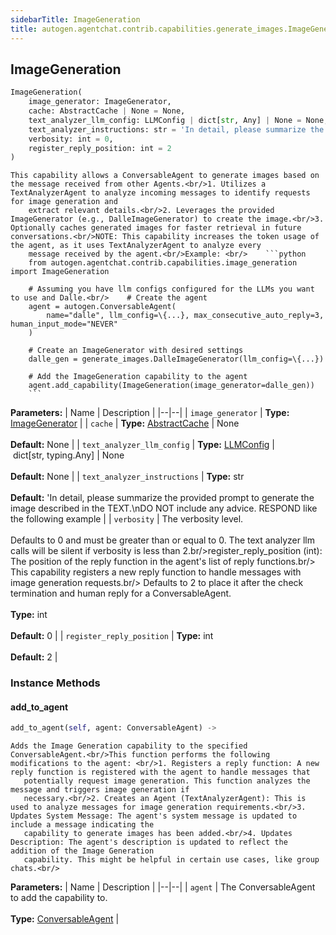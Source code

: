 ```yaml
---
sidebarTitle: ImageGeneration
title: autogen.agentchat.contrib.capabilities.generate_images.ImageGeneration
---
```

<h2 id="autogen.agentchat.contrib.capabilities.generate_images.ImageGeneration" class="doc doc-heading">
    <code class="doc-symbol doc-symbol-heading doc-symbol-class"></code>
    <span class="doc doc-object-name doc-class-name">ImageGeneration</span>
</h2>

```python
ImageGeneration(
    image_generator: ImageGenerator,
    cache: AbstractCache | None = None,
    text_analyzer_llm_config: LLMConfig | dict[str, Any] | None = None,
    text_analyzer_instructions: str = 'In detail, please summarize the provided prompt to generate the image described in the TEXT.\nDO NOT include any advice. RESPOND like the following example:\nEXAMPLE: Blue background, 3D shapes, ...\n',
    verbosity: int = 0,
    register_reply_position: int = 2
)
```

    This capability allows a ConversableAgent to generate images based on the message received from other Agents.<br/>1. Utilizes a TextAnalyzerAgent to analyze incoming messages to identify requests for image generation and
        extract relevant details.<br/>2. Leverages the provided ImageGenerator (e.g., DalleImageGenerator) to create the image.<br/>3. Optionally caches generated images for faster retrieval in future conversations.<br/>NOTE: This capability increases the token usage of the agent, as it uses TextAnalyzerAgent to analyze every
        message received by the agent.<br/>Example: <br/>    ```python
        from autogen.agentchat.contrib.capabilities.image_generation import ImageGeneration
    
        # Assuming you have llm configs configured for the LLMs you want to use and Dalle.<br/>    # Create the agent
        agent = autogen.ConversableAgent(
            name="dalle", llm_config=\{...}, max_consecutive_auto_reply=3, human_input_mode="NEVER"
        )
    
        # Create an ImageGenerator with desired settings
        dalle_gen = generate_images.DalleImageGenerator(llm_config=\{...})
    
        # Add the ImageGeneration capability to the agent
        agent.add_capability(ImageGeneration(image_generator=dalle_gen))
        ```

<b>Parameters:</b>
| Name | Description |
|--|--|
| `image_generator` | **Type:** [ImageGenerator](/docs/api-reference/autogen/agentchat/contrib/capabilities/generate_images/ImageGenerator) |
| `cache` | **Type:** [AbstractCache](/docs/api-reference/autogen/cache/AbstractCache) \| None<br/><br/>**Default:** None |
| `text_analyzer_llm_config` | **Type:** [LLMConfig](/docs/api-reference/autogen/llm_config/LLMConfig) \| dict[str, typing.Any] \| None<br/><br/>**Default:** None |
| `text_analyzer_instructions` | **Type:** str<br/><br/>**Default:** 'In detail, please summarize the provided prompt to generate the image described in the TEXT.\nDO NOT include any advice. RESPOND like the following example |
| `verbosity` | The verbosity level.<br/><br/>Defaults to 0 and must be greater than or equal to 0. The text analyzer llm calls will be silent if verbosity is less than 2.br/>register_reply_position (int): The position of the reply function in the agent's list of reply functions.br/> This capability registers a new reply function to handle messages with image generation requests.br/> Defaults to 2 to place it after the check termination and human reply for a ConversableAgent.<br/><br/>**Type:** int<br/><br/>**Default:** 0 |
| `register_reply_position` | **Type:** int<br/><br/>**Default:** 2 |

### Instance Methods

<code class="doc-symbol doc-symbol-heading doc-symbol-method"></code>
#### add_to_agent

```python
add_to_agent(self, agent: ConversableAgent) -> 
```

    Adds the Image Generation capability to the specified ConversableAgent.<br/>This function performs the following modifications to the agent: <br/>1. Registers a reply function: A new reply function is registered with the agent to handle messages that
       potentially request image generation. This function analyzes the message and triggers image generation if
       necessary.<br/>2. Creates an Agent (TextAnalyzerAgent): This is used to analyze messages for image generation requirements.<br/>3. Updates System Message: The agent's system message is updated to include a message indicating the
       capability to generate images has been added.<br/>4. Updates Description: The agent's description is updated to reflect the addition of the Image Generation
       capability. This might be helpful in certain use cases, like group chats.<br/>

<b>Parameters:</b>
| Name | Description |
|--|--|
| `agent` | The ConversableAgent to add the capability to.<br/><br/>**Type:** [ConversableAgent](/docs/api-reference/autogen/ConversableAgent) |

<br />